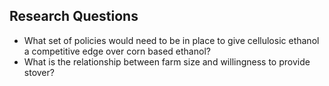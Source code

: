 ## Research Questions
- What set of policies would need to be in place to give cellulosic ethanol a competitive edge over corn based ethanol?
- What is the relationship between farm size and willingness to provide stover?

